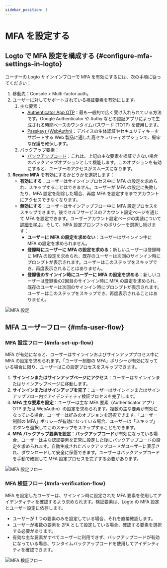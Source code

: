 ```yaml
---
sidebar_position: 1
---
```


# MFA を設定する

## Logto で MFA 設定を構成する \{#configure-mfa-settings-in-logto}

ユーザーの Logto サインインフローで MFA を有効にするには、次の手順に従ってください：

1. 移動先：<CloudLink to="/mfa">Console > Multi-factor auth</CloudLink>。
2. ユーザーに対してサポートされている検証要素を有効にします。
   1. 主な要素：
      - [Authenticator App OTP](/end-user-flows/mfa/authenticator-app-otp)：最も一般的で広く受け入れられている方法です。Google Authenticator や Authy などの認証アプリによって生成される時間ベースのワンタイムパスワード (TOTP) を使用します。
      - [Passkeys (WebAuthn)](/end-user-flows/mfa/webauthn)：デバイスの生体認証やセキュリティキーをサポートする Web 製品に適した高セキュリティオプションで、堅牢な保護を確保します。
   2. バックアップ要素：
      - [バックアップコード](/end-user-flows/mfa/backup-codes)：これは、上記の主な要素を検証できない場合のバックアップオプションとして機能します。このオプションを有効にすると、ユーザーのアクセスがスムーズになります。
3. **Require MFA** を有効にするかどうかを選択します：
   - **有効にする**：ユーザーはサインインプロセス中に MFA の設定を求められ、スキップすることはできません。ユーザーが MFA の設定に失敗したり、MFA 設定を削除した場合、再度 MFA を設定するまでアカウントにアクセスできなくなります。
   - **無効にする**：ユーザーはサインアップフロー中に MFA 設定プロセスをスキップできます。後でセルフサービスのアカウント設定ページを通じて MFA を設定できます。ユーザーアカウント設定ページの実装について [詳細を学ぶ](/end-user-flows/account-settings/)。そして、MFA 設定プロンプトのポリシーを選択し続けます：
     - **ユーザーに MFA の設定を求めない**：ユーザーはサインイン中に MFA の設定を求められません。
     - **登録時にユーザーに MFA の設定を求める**：新しいユーザーは登録時に MFA の設定を求められ、既存のユーザーは次回のサインイン時にプロンプトが表示されます。ユーザーはこのステップをスキップでき、再度表示されることはありません。
     - **登録後のサインイン時にユーザーに MFA の設定を求める**：新しいユーザーは登録後の2回目のサインイン時に MFA の設定を求められ、既存のユーザーは次回のサインイン時にプロンプトが表示されます。ユーザーはこのステップをスキップでき、再度表示されることはありません。

![MFA 設定](./assets/configure-mfa.png)

## MFA ユーザーフロー \{#mfa-user-flow}

### MFA 設定フロー \{#mfa-set-up-flow}

MFA が有効になると、ユーザーはサインインおよびサインアッププロセス中に MFA の設定を求められます。「ユーザー制御の MFA」ポリシーが有効になっている場合に限り、ユーザーはこの設定プロセスをスキップできます。

1. **サインインまたはサインアップページにアクセス**：ユーザーはサインインまたはサインアップページに移動します。
2. **サインインまたはサインアップを完了**：ユーザーはサインインまたはサインアップフロー内でアイデンティティ検証プロセスを完了します。
3. **MFA 主な要素を設定**：ユーザーは主な MFA 要素（Authenticator アプリ OTP または WebAuthn）の設定を求められます。複数の主な要素が有効になっている場合、ユーザーは好みのオプションを選択できます。「ユーザー制御の MFA」ポリシーが有効になっている場合、ユーザーは「スキップ」ボタンを選択してこのステップをスキップすることもできます。
4. **MFA バックアップ要素を設定**：**バックアップコード**が有効になっている場合、ユーザーは主な認証要素を正常に設定した後にバックアップコードの設定を求められます。自動生成されたバックアップコードがユーザーに表示され、ダウンロードして安全に保管できます。ユーザーはバックアップコードを手動で確認して MFA 設定プロセスを完了する必要があります。

![MFA 設定フロー](./assets/link-mfa.png)

### MFA 検証フロー \{#mfa-verification-flow}

MFA を設定したユーザーは、サインイン時に設定された MFA 要素を使用してアイデンティティを確認するよう求められます。検証要素は、Logto の MFA 設定とユーザー設定に依存します。

- ユーザーが 1 つの要素のみを設定している場合、それを直接確認します。
- ユーザーが複数の要素を 2FA として設定している場合、確認する要素を選択する必要があります。
- 有効な主な要素がすべてユーザーに利用できず、バックアップコードが有効になっている場合、ワンタイムバックアップコードを使用してアイデンティティを確認できます。

![MFA 検証フロー](./assets/verify-mfa.png)
